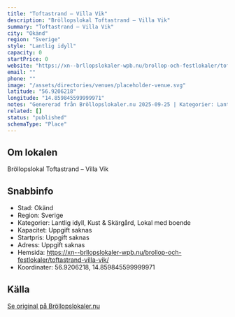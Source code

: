 ```yaml
---
title: "Toftastrand – Villa Vik"
description: "Bröllopslokal Toftastrand – Villa Vik"
summary: "Toftastrand – Villa Vik"
city: "Okänd"
region: "Sverige"
style: "Lantlig idyll"
capacity: 0
startPrice: 0
website: "https://xn--brllopslokaler-wpb.nu/brollop-och-festlokaler/toftastrand-villa-vik/"
email: ""
phone: ""
image: "/assets/directories/venues/placeholder-venue.svg"
latitude: "56.9206218"
longitude: "14.859845599999971"
notes: "Genererad från Bröllopslokaler.nu 2025-09-25 | Kategorier: Lantlig idyll, Kust & Skärgård, Lokal med boende"
related: []
status: "published"
schemaType: "Place"
---
```


## Om lokalen

Bröllopslokal Toftastrand – Villa Vik

## Snabbinfo

- Stad: Okänd
- Region: Sverige
- Kategorier: Lantlig idyll, Kust & Skärgård, Lokal med boende
- Kapacitet: Uppgift saknas
- Startpris: Uppgift saknas
- Adress: Uppgift saknas
- Hemsida: https://xn--brllopslokaler-wpb.nu/brollop-och-festlokaler/toftastrand-villa-vik/
- Koordinater: 56.9206218, 14.859845599999971

## Källa

[Se original på Bröllopslokaler.nu](https://xn--brllopslokaler-wpb.nu/brollop-och-festlokaler/toftastrand-villa-vik/)
